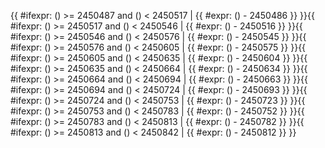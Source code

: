 <includeonly>{{ #ifexpr: ({{{1}}}) >= 2450487 and ({{{1}}}) < 2450517 | {{ #expr: ({{{1}}}) - 2450486 }} }}{{ #ifexpr: ({{{1}}}) >= 2450517 and ({{{1}}}) < 2450546 | {{ #expr: ({{{1}}}) - 2450516 }} }}{{ #ifexpr: ({{{1}}}) >= 2450546 and ({{{1}}}) < 2450576 | {{ #expr: ({{{1}}}) - 2450545 }} }}{{ #ifexpr: ({{{1}}}) >= 2450576 and ({{{1}}}) < 2450605 | {{ #expr: ({{{1}}}) - 2450575 }} }}{{ #ifexpr: ({{{1}}}) >= 2450605 and ({{{1}}}) < 2450635 | {{ #expr: ({{{1}}}) - 2450604 }} }}{{ #ifexpr: ({{{1}}}) >= 2450635 and ({{{1}}}) < 2450664 | {{ #expr: ({{{1}}}) - 2450634 }} }}{{ #ifexpr: ({{{1}}}) >= 2450664 and ({{{1}}}) < 2450694 | {{ #expr: ({{{1}}}) - 2450663 }} }}{{ #ifexpr: ({{{1}}}) >= 2450694 and ({{{1}}}) < 2450724 | {{ #expr: ({{{1}}}) - 2450693 }} }}{{ #ifexpr: ({{{1}}}) >= 2450724 and ({{{1}}}) < 2450753 | {{ #expr: ({{{1}}}) - 2450723 }} }}{{ #ifexpr: ({{{1}}}) >= 2450753 and ({{{1}}}) < 2450783 | {{ #expr: ({{{1}}}) - 2450752 }} }}{{ #ifexpr: ({{{1}}}) >= 2450783 and ({{{1}}}) < 2450813 | {{ #expr: ({{{1}}}) - 2450782 }} }}{{ #ifexpr: ({{{1}}}) >= 2450813 and ({{{1}}}) < 2450842 | {{ #expr: ({{{1}}}) - 2450812 }} }}</includeonly><noinclude>{{Chinese calendar/doc}}

[[Category:使用了分析程序的模板|{{PAGENAME}}]]

</noinclude>